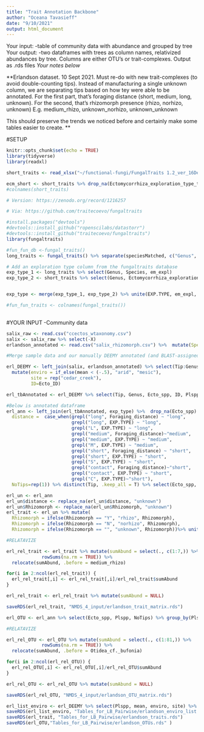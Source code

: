 ```yaml
---
title: "Trait Annotation Backbone"
author: "Oceana Tavasieff"
date: "9/10/2021"
output: html_document
---
```


Your input: -table of community data with abundance and grouped by tree
Your output: -two dataframes with trees as column names, relativized abundances by tree. Columns are either OTU's or trait-complexes. Output as .rds files
*Your notes below*

**Erlandson dataset. 10 Sept 2021. Must re-do with new trait-complexes (to avoid double-counting tips). Instead of manufacturing a single unknown column, we are separating tips based on how tey were able to be annotated. 
For the first part, that's foraging distance (short, medium, long, unknown). 
For the second, that's rhizomorph presence (rhizo, norhizo, unknown)
E.g. medium_rhizo, unknown_norhizo, unknown_unknown

This should preserve the trends we noticed before and certainly make some tables easier to create. **

#SETUP
```r
knitr::opts_chunk$set(echo = TRUE)
library(tidyverse)
library(readxl)
```

```r
short_traits <- read_xlsx("~/functional-fungi/FungalTraits 1.2_ver_16Dec_2020.xlsx") %>% rename(Genus = GENUS) 

ecm_short <- short_traits %>% drop_na(Ectomycorrhiza_exploration_type_template) %>% arrange(Genus)
#colnames(short_traits)
```

```r
# Version: https://zenodo.org/record/1216257

# Via: https://github.com/traitecoevo/fungaltraits

#install.packages("devtools")
#devtools::install_github("ropenscilabs/datastorr")
#devtools::install_github("traitecoevo/fungaltraits")
library(fungaltraits)
```

```r
#fun_fun_db <-fungal_traits()
long_traits <- fungal_traits() %>% separate(speciesMatched, c("Genus", "Species", "Subspecies", "Etc"), " ")

# Add an exploration type column from the fungaltraits database 
exp_type_1 <- long_traits %>% select(Genus, Species, em_expl)
exp_type_2 <- short_traits %>% select(Genus, Ectomycorrhiza_exploration_type_template)


exp_type <- merge(exp_type_1, exp_type_2) %>% unite(EXP.TYPE, em_expl, Ectomycorrhiza_exploration_type_template, sep = "_", na.rm=T) %>% unite(ID, Genus, Species, sep=" ", remove = F)

#fun_fun_traits <- colnames(fungal_traits())
 
```


#YOUR INPUT
-Community data
```r
salix_raw <- read.csv("ccectos_wtaxonomy.csv")
salix <- salix_raw %>% select(-X)
erlandson_annotated <- read.csv("salix_rhizomorph.csv") %>%  mutate(Species = ifelse(Species %in% "", "sp.", Species)) %>% unite(Ecto_ID, Genus:Species, sep = " ", remove = FALSE)

#Merge sample data and our manually DEEMY annotated (and BLAST-assigned) 

erl_DEEMY <- left_join(salix, erlandson_annotated) %>% select(Tip:Genus, Plspp, mean, Ecto_ID, Rhizomorph, Foraging_distance)%>% 
  mutate(enviro = if_else(mean < (-.5), "arid", "mesic"),
         site = rep("cedar_creek"),
         ID=Ecto_ID) 
```

```r
erl_tbAnnotated <- erl_DEEMY %>% select(Tip, Genus, Ecto_spp, ID, Plspp, Rhizomorph, Foraging_distance)

#Below is annotated dataframe
erl_ann <- left_join(erl_tbAnnotated, exp_type) %>%  drop_na(Ecto_spp) %>% mutate(
  distance =  case_when(grepl("long", Foraging_distance) ~ "long",
                        grepl("long", EXP.TYPE) ~ "long",
                        grepl("L", EXP.TYPE) ~ "long",
                        grepl("medium", Foraging_distance)~"medium",
                        grepl("medium", EXP.TYPE) ~ "medium",
                        grepl("M", EXP.TYPE) ~ "medium",
                        grepl("short", Foraging_distance) ~ "short",
                        grepl("short", EXP.TYPE) ~ "short",
                        grepl("S", EXP.TYPE) ~ "short",
                        grepl("contact", Foraging_distance)~"short",
                        grepl("contact", EXP.TYPE) ~ "short",
                        grepl("C", EXP.TYPE)~"short"),
  NoTips=rep(1)) %>% distinct(Tip, .keep_all = T) %>% select(Ecto_spp, Plspp, distance, Rhizomorph, NoTips) 
```

```r

erl_un <- erl_ann
erl_un$distance <- replace_na(erl_un$distance, "unknown")
erl_un$Rhizomorph <- replace_na(erl_un$Rhizomorph, "unknown")
erl_trait <- erl_un %>% mutate(
  Rhizomorph = ifelse(Rhizomorph == "Y", "rhizo", Rhizomorph),
  Rhizomorph = ifelse(Rhizomorph == "N", "norhizo", Rhizomorph),
  Rhizomorph = ifelse(Rhizomorph == "", "unknown", Rhizomorph))%>% unite(Trait_species, distance, Rhizomorph, sep = "_" ) %>% mutate(Trait_species = as.character(.$Trait_species)) %>% group_by(Plspp, Trait_species) %>% summarise(count=n()) %>% pivot_wider(., names_from = Trait_species, values_from = count) %>%  mutate_all(., ~replace(., is.na(.), 0)) %>% column_to_rownames(var="Plspp")

#RELATAVIZE

erl_rel_trait <- erl_trait %>% mutate(sumAbund = select(., c(1:7,)) %>% 
             rowSums(na.rm = TRUE)) %>% 
  relocate(sumAbund, .before = medium_rhizo)

for(i in 2:ncol(erl_rel_trait)) {
  erl_rel_trait[,i] <- erl_rel_trait[,i]/erl_rel_trait$sumAbund
}

erl_rel_trait <- erl_rel_trait %>% mutate(sumAbund = NULL)

saveRDS(erl_rel_trait, "NMDS_4_input/erlandson_trait_matrix.rds")
```


```r
erl_OTU <- erl_ann %>% select(Ecto_spp, Plspp, NoTips) %>% group_by(Plspp, Ecto_spp) %>% summarize(count=n()) %>% pivot_wider(., names_from = Ecto_spp, values_from = count) %>% mutate_all(., ~replace(., is.na(.), 0)) %>% column_to_rownames(var="Plspp")

#RELATAVIZE

erl_rel_OTU <- erl_OTU %>% mutate(sumAbund = select(., c(1:81,)) %>% 
             rowSums(na.rm = TRUE)) %>% 
  relocate(sumAbund, .before = Otidea_cf._bufonia)

for(i in 2:ncol(erl_rel_OTU)) {
  erl_rel_OTU[,i] <- erl_rel_OTU[,i]/erl_rel_OTU$sumAbund
}

erl_rel_OTU <- erl_rel_OTU %>% mutate(sumAbund = NULL)

saveRDS(erl_rel_OTU, "NMDS_4_input/erlandson_OTU_matrix.rds")
```

```r

erl_list_enviro <- erl_DEEMY %>% select(Plspp, mean, enviro, site) %>% distinct(.)
saveRDS(erl_list_enviro, "Tables_for_LB_Pairwise/erlandson_enviro_list.rds")
saveRDS(erl_trait, "Tables_for_LB_Pairwise/erlandson_traits.rds")
saveRDS(erl_OTU,"Tables_for_LB_Pairwise/erlandson_OTUs.rds" )
```

